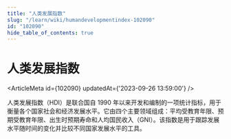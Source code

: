 ```yaml
---
title: "人类发展指数"
slug: "/learn/wiki/humandevelopmentindex-102090"
id: "102090"
hide_table_of_contents: true
---
```



# 人类发展指数

<ArticleMeta id={102090} updatedAt={'2023-09-26 13:59:00'} />
<div className='border-solid border-b border-t-0 my-4 border-[var(--ifm-color-gray-300)]' />

人类发展指数（HDI）是联合国自 1990 年以来开发和编制的一项统计指标，用于衡量各个国家社会和经济发展水平。它由四个主要领域组成：平均受教育年限、预期受教育年限、出生时预期寿命和人均国民收入（GNI）。该指数是用于跟踪发展水平随时间的变化并比较不同国家发展水平的工具。
